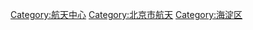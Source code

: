 {{Catmore}}

[[Category:航天中心|Category:航天中心]]
[[Category:北京市航天|Category:北京市航天]]
[[Category:海淀区|Category:海淀区]]